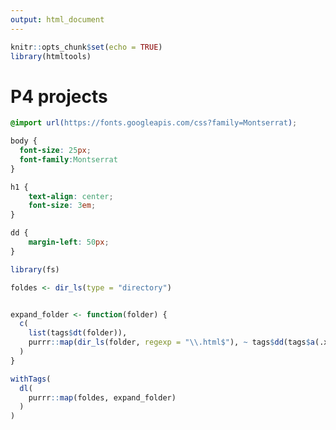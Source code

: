 ```yaml
---
output: html_document
---
```


```r
knitr::opts_chunk$set(echo = TRUE)
library(htmltools)
```

# P4 projects

```css
@import url(https://fonts.googleapis.com/css?family=Montserrat);

body {
  font-size: 25px;
  font-family:Montserrat
}

h1 {
    text-align: center;
    font-size: 3em;
}

dd {
    margin-left: 50px;
}
```


```r
library(fs)

foldes <- dir_ls(type = "directory")


expand_folder <- function(folder) {
  c(
    list(tags$dt(folder)),
    purrr::map(dir_ls(folder, regexp = "\\.html$"), ~ tags$dd(tags$a(.x, href = .x)))
  )
}

```

```r
withTags(
  dl(
    purrr::map(foldes, expand_folder)
  )
)
```
